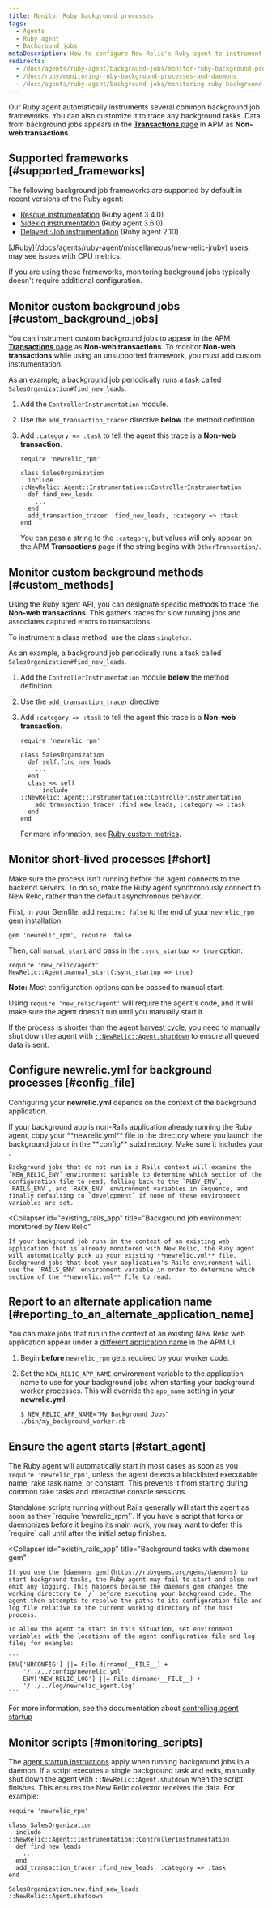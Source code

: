 ```yaml
---
title: Monitor Ruby background processes
tags:
  - Agents
  - Ruby agent
  - Background jobs
metaDescription: How to configure New Relic's Ruby agent to instrument background jobs.
redirects:
  - /docs/agents/ruby-agent/background-jobs/monitor-ruby-background-processes
  - /docs/ruby/monitoring-ruby-background-processes-and-daemons
  - /docs/agents/ruby-agent/background-jobs/monitoring-ruby-background-processes-daemons
---
```


Our Ruby agent automatically instruments several common background job frameworks. You can also customize it to trace any background tasks. Data from background jobs appears in the [**Transactions** page](/docs/apm/applications-menu/monitoring/transactions-page) in APM as **Non-web transactions**.

## Supported frameworks [#supported_frameworks]

The following background job frameworks are supported by default in recent versions of the Ruby agent:

* [Resque instrumentation](/docs/agents/ruby-agent/background-jobs/resque-instrumentation) (Ruby agent 3.4.0)
* [Sidekiq instrumentation](/docs/agents/ruby-agent/background-jobs/sidekiq-instrumentation) (Ruby agent 3.6.0)
* [Delayed::Job instrumentation](/docs/agents/ruby-agent/background-jobs/delayedjob) (Ruby agent 2.10)

<Callout variant="important">
  [JRuby](/docs/agents/ruby-agent/miscellaneous/new-relic-jruby) users may see issues with CPU metrics.
</Callout>

If you are using these frameworks, monitoring background jobs typically doesn't require additional configuration.

## Monitor custom background jobs [#custom_background_jobs]

You can instrument custom background jobs to appear in the APM [**Transactions** page](/docs/apm/applications-menu/monitoring/transactions-page) as **Non-web transactions**. To monitor **Non-web transactions** while using an unsupported framework, you must add custom instrumentation.

As an example, a background job periodically runs a task called `SalesOrganization#find_new_leads`.

1. Add the `ControllerInstrumentation` module.
2. Use the `add_transaction_tracer` directive **below** the method definition
3. Add `:category => :task` to tell the agent this trace is a **Non-web transaction**.

   ```
   require 'newrelic_rpm'

   class SalesOrganization
     include
   ::NewRelic::Agent::Instrumentation::ControllerInstrumentation
     def find_new_leads
       ...
     end
     add_transaction_tracer :find_new_leads, :category => :task
   end
   ```

   You can pass a string to the `:category`, but values will only appear on the APM **Transactions** page if the string begins with `OtherTransaction/`.

## Monitor custom background methods [#custom_methods]

Using the Ruby agent API, you can designate specific methods to trace the **Non-web transactions**. This gathers traces for slow running jobs and associates captured errors to transactions.

To instrument a class method, use the class `singleton`.

As an example, a background job periodically runs a task called `SalesOrganization#find_new_leads`.

1. Add the `ControllerInstrumentation` module **below** the method definition.
2. Use the `add_transaction_tracer` directive
3. Add `:category => :task` to tell the agent this trace is a **Non-web transaction**.

   ```
   require 'newrelic_rpm'

   class SalesOrganization
     def self.find_new_leads
       ...
     end
     class << self
         include
   ::NewRelic::Agent::Instrumentation::ControllerInstrumentation
       add_transaction_tracer :find_new_leads, :category => :task
     end
   end
   ```

   For more information, see [Ruby custom metrics](/docs/agents/ruby-agent/features/ruby-custom-metrics).

## Monitor short-lived processes [#short]

Make sure the process isn't running before the agent connects to the backend servers. To do so, make the Ruby agent synchronously connect to New Relic, rather than the default asynchronous behavior.

First, in your Gemfile, add `require: false` to the end of your `newrelic_rpm` gem installation: 

```
gem 'newrelic_rpm', require: false
```

Then, call [`manual_start`](https://www.rubydoc.info/github/newrelic/newrelic-ruby-agent/NewRelic%2FAgent%3Amanual_start) and pass in the `:sync_startup => true` option:

```
require 'new_relic/agent'
NewRelic::Agent.manual_start(:sync_startup => true)
```

**Note:** Most configuration options can be passed to manual start.

Using `require 'new_relic/agent'` will require the agent's code, and it will make sure the agent doesn't run until you manually start it.

If the process is shorter than the agent [harvest cycle](/docs/using-new-relic/welcome-new-relic/get-started/glossary#harvest-cycle), you need to manually shut down the agent with [`::NewRelic::Agent.shutdown`](https://www.rubydoc.info/github/newrelic/newrelic-ruby-agent/NewRelic/Agent:shutdown) to ensure all queued data is sent.

## Configure newrelic.yml for background processes [#config_file]

Configuring your **newrelic.yml** depends on the context of the background application.

<CollapserGroup>
  <Collapser
    id="non_rails"
    title="Non-Rails background application"
  >
    If your background app is non-Rails application already running the Ruby agent, copy your **newrelic.yml** file to the directory where you launch the background job or in the **config** subdirectory. Make sure it includes your <InlinePopover type="licenseKey" />.

    Background jobs that do not run in a Rails context will examine the `NEW_RELIC_ENV` environment variable to determine which section of the configuration file to read, falling back to the `RUBY_ENV`, `RAILS_ENV`, and `RACK_ENV` environment variables in sequence, and finally defaulting to `development` if none of these environment variables are set.
  </Collapser>

  <Collapser
    id="existing_rails_app"
    title="Background job environment monitored by New Relic"
  >
    If your background job runs in the context of an existing web application that is already monitored with New Relic, the Ruby agent will automatically pick up your existing **newrelic.yml** file. Background jobs that boot your application's Rails environment will use the `RAILS_ENV` environment variable in order to determine which section of the **newrelic.yml** file to read.
  </Collapser>
</CollapserGroup>

## Report to an alternate application name [#reporting_to_an_alternate_application_name]

You can make jobs that run in the context of an existing New Relic web application appear under a [different application name](/docs/apm/new-relic-apm/installation-configuration/naming-your-application) in the APM UI.

1. Begin **before** `newrelic_rpm` gets required by your worker code.
2. Set the `NEW_RELIC_APP_NAME` environment variable to the application name to use for your background jobs when starting your background worker processes. This will override the `app_name` setting in your **newrelic.yml**.

   ```
   $ NEW_RELIC_APP_NAME="My Background Jobs"
   ./bin/my_background_worker.rb
   ```

## Ensure the agent starts [#start_agent]

The Ruby agent will automatically start in most cases as soon as you `require 'newrelic_rpm'`, unless the agent detects a blacklisted executable name, rake task name, or constant. This prevents it from starting during common rake tasks and interactive console sessions.

<CollapserGroup>
  <Collapser
    id="non_rails_standalone"
    title="Non-Rails standalone script"
  >
    Standalone scripts running without Rails generally will start the agent as soon as they `require 'newrelic_rpm'`. If you have a script that forks or daemonizes before it begins its main work, you may want to defer this `require` call until after the initial setup finishes.
  </Collapser>

  <Collapser
    id="existin_rails_app"
    title="Background tasks with daemons gem"
  >
    If you use the [daemons gem](https://rubygems.org/gems/daemons) to start background tasks, the Ruby agent may fail to start and also not emit any logging. This happens because the daemons gem changes the working directory to `/` before executing your background code. The agent then attempts to resolve the paths to its configuration file and log file relative to the current working directory of the host process.

    To allow the agent to start in this situation, set environment variables with the locations of the agent configuration file and log file; for example:

    ```
    ENV['NRCONFIG'] ||= File.dirname(__FILE__) +
        '/../../config/newrelic.yml'
        ENV['NEW_RELIC_LOG'] ||= File.dirname(__FILE__) +
        '/../../log/newrelic_agent.log'
    ```
  </Collapser>
</CollapserGroup>

For more information, see the documentation about [controlling agent startup](/docs/agents/ruby-agent/troubleshooting/controlling-when-ruby-agent-starts)

## Monitor scripts [#monitoring_scripts]

The [agent startup instructions](#start_agent) apply when running background jobs in a daemon. If a script executes a single background task and exits, manually shut down the agent with `::NewRelic::Agent.shutdown` when the script finishes. This ensures the New Relic collector receives the data. For example:

```
require 'newrelic_rpm'

class SalesOrganization
  include
::NewRelic::Agent::Instrumentation::ControllerInstrumentation
  def find_new_leads
    ...
  end
  add_transaction_tracer :find_new_leads, :category => :task
end

SalesOrganization.new.find_new_leads
::NewRelic::Agent.shutdown
```
